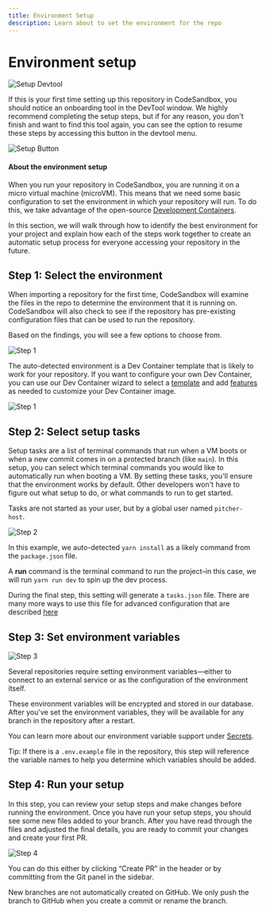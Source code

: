 ```yaml
---
title: Environment Setup
description: Learn about to set the environment for the repo
---
```



# Environment setup


![Setup Devtool](../../images/setup-devtool.png)

If this is your first time setting up this repository in CodeSandbox, you should notice an onboarding tool in the DevTool window. 
We highly recommend completing the setup steps, but if for any reason, you don't finish and want to find this tool again, you can see the option to resume these steps by accessing this button in the devtool menu.

![Setup Button](../../images/setup-button.png)

#### About the environment setup

When you run your repository in CodeSandbox, you are running it on a micro virtual machine (microVM). This means that we need some basic configuration to set the environment in which your repository will run. To do this, we take advantage of the open-source [Development Containers](https://containers.dev/). 

In this section, we will walk through how to identify the best environment for your project and explain how each of the steps work together to create an automatic setup process for everyone accessing your repository in the future. 

## Step 1: Select the environment 

When importing a repository for the first time, CodeSandbox will examine the files in the repo to determine the environment that it is running on. CodeSandbox will also check to see if the repository has pre-existing configuration files that can be used to run the repository. 

Based on the findings, you will see a few options to choose from. 

![Step 1](../../images/setup-step-1.png)

The auto-detected environment is a Dev Container template that is likely to work for your repository. If you want to configure your own Dev Container, you can use our Dev Container wizard to select a [template](https://containers.dev/implementors/templates/) and add [features](https://containers.dev/implementors/features/) as needed to customize your Dev Container image. 

![Step 1](../../images/setup-step-1-2.png)

## Step 2: Select setup tasks

Setup tasks are a list of terminal commands that run when a VM boots or when a new commit comes in on a protected branch (like `main`). 
In this setup, you can select which terminal commands you would like to automatically run when booting a VM. By setting these tasks, you'll ensure that the environment works by default. Other developers won't have to figure out what setup to do, or what commands to run to get started.

<Callout emoji="⭐">Tasks are not started as your user, but by a global user named `pitcher-host`.</Callout>

![Step 2](../../images/setup-step-2.png)

In this example, we auto-detected `yarn install` as a likely command from the `package.json` file.

A **run** command is the terminal command to run the project–in this case, we will run `yarn run dev` to spin up the dev process.

<Callout emoji="⭐">During the final step, this setting will generate a `tasks.json` file. There are many more ways to use this file for advanced configuration that are described [here](../task)</Callout>

## Step 3: Set environment variables

![Step 3](../../images/setup-step-3.png)

Several repositories require setting environment variables—either to connect to an external service or as the configuration of the environment itself.

These environment variables will be encrypted and stored in our database. After you've set the environment variables, they will be available for any branch in the repository after a restart. 

You can learn more about our environment variable support under [Secrets](/learn/environment/secrets).

<Callout emoji="💡">Tip: If there is a `.env.example` file in the repository, this step will reference the variable names to help you determine which variables should be added.</Callout>


## Step 4: Run your setup
In this step, you can review your setup steps and make changes before running the environment. Once you have run your setup steps, you should see some new files added to your branch. After you have read through the files and adjusted the final details, you are ready to commit your changes and create your first PR. 

![Step 4](../../images/setup-step-4.png)

You can do this either by clicking “Create PR” in the header or by committing from the Git panel in the sidebar.

<Callout emoji="⚠️">New branches are not automatically created on GitHub. We only push the branch to GitHub when you create a commit or rename the branch.</Callout>
